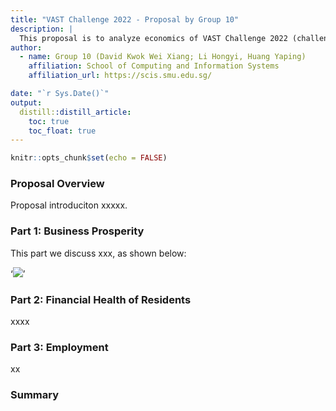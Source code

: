 ```yaml
---
title: "VAST Challenge 2022 - Proposal by Group 10"
description: |
  This proposal is to analyze economics of VAST Challenge 2022 (challenge 3), including the business growth prospect, financial health of residents, and employment, with visual analytics  . 
author:
  - name: Group 10 (David Kwok Wei Xiang; Li Hongyi, Huang Yaping)
    affiliation: School of Computing and Information Systems
    affiliation_url: https://scis.smu.edu.sg/

date: "`r Sys.Date()`"
output: 
  distill::distill_article:
    toc: true
    toc_float: true
---
```


```r
knitr::opts_chunk$set(echo = FALSE)
```

### Proposal Overview 

Proposal introduciton xxxxx. 

### Part 1: Business Prosperity 

This part we discuss xxx, as shown below: 

'![](image/image1.png)'

### Part 2: Financial Health of Residents 

xxxx

### Part 3: Employment

xx

### Summary 





